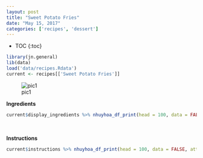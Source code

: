 ```yaml
---
layout: post
title: "Sweet Potato Fries"
date: "May 15, 2017"
categories: ['recipes', 'dessert']
---
```


* TOC
{:toc}

```r
library(jn.general)
lib(data)
load('data/recipes.Rdata')
current <- recipes[['Sweet Potato Fries']]
```

![pic1](http://jnguyen92.github.io/nhuyhoa/figure/food/Sweet Potato Fries.JPG)




**Ingredients**

```r
current$display_ingredients %>% nhuyhoa_df_print(head = 100, data = FALSE, attribute = "class = \"presenttab\"")
```

<br>

**Instructions**

```r
current$instructions %>% nhuyhoa_df_print(head = 100, data = FALSE, attribute = "class = \"presenttabnoh\"")
```

